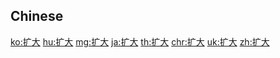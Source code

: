 {{also|擴大}}
==Chinese==
{{zh-see|擴大}}

[[ko:扩大]]
[[hu:扩大]]
[[mg:扩大]]
[[ja:扩大]]
[[th:扩大]]
[[chr:扩大]]
[[uk:扩大]]
[[zh:扩大]]
